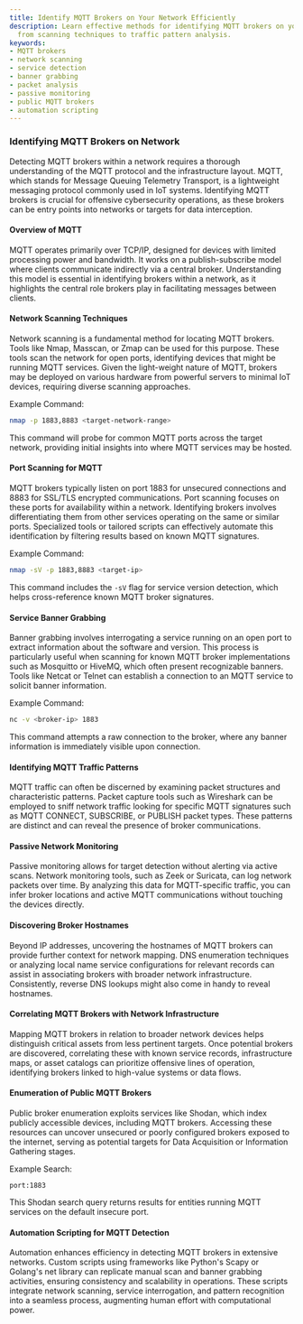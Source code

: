 ```yaml
---
title: Identify MQTT Brokers on Your Network Efficiently
description: Learn effective methods for identifying MQTT brokers on your network,
  from scanning techniques to traffic pattern analysis.
keywords:
- MQTT brokers
- network scanning
- service detection
- banner grabbing
- packet analysis
- passive monitoring
- public MQTT brokers
- automation scripting
---
```


### Identifying MQTT Brokers on Network

Detecting MQTT brokers within a network requires a thorough understanding of the MQTT protocol and the infrastructure layout. MQTT, which stands for Message Queuing Telemetry Transport, is a lightweight messaging protocol commonly used in IoT systems. Identifying MQTT brokers is crucial for offensive cybersecurity operations, as these brokers can be entry points into networks or targets for data interception.

#### Overview of MQTT

MQTT operates primarily over TCP/IP, designed for devices with limited processing power and bandwidth. It works on a publish-subscribe model where clients communicate indirectly via a central broker. Understanding this model is essential in identifying brokers within a network, as it highlights the central role brokers play in facilitating messages between clients.

#### Network Scanning Techniques

Network scanning is a fundamental method for locating MQTT brokers. Tools like Nmap, Masscan, or Zmap can be used for this purpose. These tools scan the network for open ports, identifying devices that might be running MQTT services. Given the light-weight nature of MQTT, brokers may be deployed on various hardware from powerful servers to minimal IoT devices, requiring diverse scanning approaches.

Example Command:
```bash
nmap -p 1883,8883 <target-network-range>
```

This command will probe for common MQTT ports across the target network, providing initial insights into where MQTT services may be hosted.

#### Port Scanning for MQTT

MQTT brokers typically listen on port 1883 for unsecured connections and 8883 for SSL/TLS encrypted communications. Port scanning focuses on these ports for availability within a network. Identifying brokers involves differentiating them from other services operating on the same or similar ports. Specialized tools or tailored scripts can effectively automate this identification by filtering results based on known MQTT signatures.

Example Command:
```bash
nmap -sV -p 1883,8883 <target-ip>
```

This command includes the `-sV` flag for service version detection, which helps cross-reference known MQTT broker signatures.

#### Service Banner Grabbing

Banner grabbing involves interrogating a service running on an open port to extract information about the software and version. This process is particularly useful when scanning for known MQTT broker implementations such as Mosquitto or HiveMQ, which often present recognizable banners. Tools like Netcat or Telnet can establish a connection to an MQTT service to solicit banner information.

Example Command:
```bash
nc -v <broker-ip> 1883
```

This command attempts a raw connection to the broker, where any banner information is immediately visible upon connection.

#### Identifying MQTT Traffic Patterns

MQTT traffic can often be discerned by examining packet structures and characteristic patterns. Packet capture tools such as Wireshark can be employed to sniff network traffic looking for specific MQTT signatures such as MQTT CONNECT, SUBSCRIBE, or PUBLISH packet types. These patterns are distinct and can reveal the presence of broker communications.

#### Passive Network Monitoring

Passive monitoring allows for target detection without alerting via active scans. Network monitoring tools, such as Zeek or Suricata, can log network packets over time. By analyzing this data for MQTT-specific traffic, you can infer broker locations and active MQTT communications without touching the devices directly.

#### Discovering Broker Hostnames

Beyond IP addresses, uncovering the hostnames of MQTT brokers can provide further context for network mapping. DNS enumeration techniques or analyzing local name service configurations for relevant records can assist in associating brokers with broader network infrastructure. Consistently, reverse DNS lookups might also come in handy to reveal hostnames.

#### Correlating MQTT Brokers with Network Infrastructure

Mapping MQTT brokers in relation to broader network devices helps distinguish critical assets from less pertinent targets. Once potential brokers are discovered, correlating these with known service records, infrastructure maps, or asset catalogs can prioritize offensive lines of operation, identifying brokers linked to high-value systems or data flows.

#### Enumeration of Public MQTT Brokers

Public broker enumeration exploits services like Shodan, which index publicly accessible devices, including MQTT brokers. Accessing these resources can uncover unsecured or poorly configured brokers exposed to the internet, serving as potential targets for Data Acquisition or Information Gathering stages.

Example Search:
```plaintext
port:1883
```

This Shodan search query returns results for entities running MQTT services on the default insecure port.

#### Automation Scripting for MQTT Detection

Automation enhances efficiency in detecting MQTT brokers in extensive networks. Custom scripts using frameworks like Python's Scapy or Golang's net library can replicate manual scan and banner grabbing activities, ensuring consistency and scalability in operations. These scripts integrate network scanning, service interrogation, and pattern recognition into a seamless process, augmenting human effort with computational power.